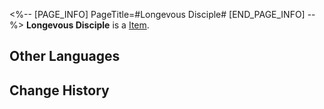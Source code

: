 <%-- [PAGE_INFO]
PageTitle=#Longevous Disciple#
[END_PAGE_INFO] --%>
{{Item Infobox
|id          = 81131
|image       = Item Longevous Disciple.png
|type        = 
|invCategory = 
|rarity      = 2
|effect      = 
|description = 
}}
'''Longevous Disciple''' is a [[Item]].

==Other Languages==
{{Other Languages
|en   = Longevous Disciple
|zhs  = 宝命长存的莳者
|zht  = 寶命長存的蒔者
|ja   = 宝命長存の蒔者
|ko   = 장수를 원하는 제자
|es   = Discípula longeva
|fr   = Disciple longévive
|ru   = Долгоживущий ученик
|th   = Longevous Disciple
|vi   = Môn Đồ Trường Thọ
|de   = Langlebige Jüngerin
|id   = Longevous Disciple
|pt   = Discípula Longeva
}}

==Change History==
{{Change History|2.0}}